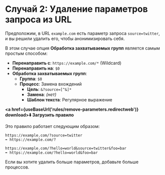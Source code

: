 
# Случай 2: Удаление параметров запроса из URL

Предположим, в URL `example.com` есть параметр запроса `source=twitter`, и вы решили удалить его, чтобы анонимизировать себя.

В этом случае опция **Обработка захватываемых групп** является самым простым способом:

*   **Перенаправить с**: `https://example.com/*` (Wildcard)
*   **Перенаправить на**: `$0`
*   **Обработка захватываемых групп**:
    *   **Группа**: `$0`
    *   **Процесс**: Замена вхождений
        *   **Цель**: `&?source=[^&]*`
        *   **Замена**: *(нет)*
        *   **Шаблон текста**: Регулярное выражение

**<a href={useBaseUrl('rules/remove-parameters.redirectweb')} download>⬇️ Загрузить правило</a>**

Это правило работает следующим образом:

```
https://example.com/?source=twitter
➡️ https://example.com/?
```

```
https://example.com/?hello=world&source=twitter&foo=bar
➡️ https://example.com/?hello=world&foo=bar
```

Если вы хотите удалить больше параметров, добавьте больше процессов.
